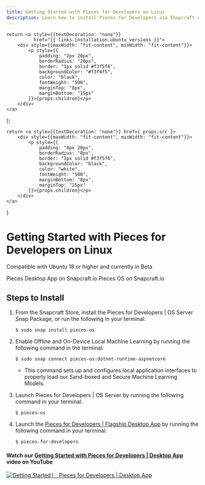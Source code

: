 ```yaml
---
title: Getting Started with Pieces for Developers on Linux
description: Learn how to install Pieces for Developers via Snapcraft or by using Shell/Bash commands on your Linux distro.
---
```


    return <a style={{textDecoration: "none"}}
              href="{{ links.installation.ubuntu_versions }}">
        <div style={{maxWidth: "fit-content", minWidth: "fit-content"}}>
            <p style={{
                padding: "2px 20px",
                borderRadius: "20px",
                border: "1px solid #f3f5f6",
                backgroundColor: "#f3f4f5",
                color: "black",
                fontWeight: "500",
                marginTop: "8px",
                marginBottom: "15px"
            }}>{props.children}</p>
        </div>
    </a>
};

    return <a style={{textDecoration: "none"}} href={ props.src }>
        <div style={{maxWidth: "fit-content", minWidth: "fit-content"}}>
            <p style={{
                padding: "8px 20px",
                borderRadius: "8px",
                border: "1px solid #f3f5f6",
                backgroundColor: "black",
                color: "white",
                fontWeight: "500",
                marginBottom: "8px",
                marginTop: "25px"
            }}>{props.children}</p>
        </div>
    </a>
}

<link rel="canonical" href="https://docs.pieces.app/installation-getting-started/linux" />

# Getting Started with Pieces for Developers on Linux
<ReleasePill>Compatible with Ubuntu 18 or higher and currently in Beta</ReleasePill>

<InstallButton src="https://snapcraft.io/pieces-for-developers">Pieces Desktop App on Snapcraft.io</InstallButton>
<InstallButton src="https://snapcraft.io/pieces-os">Pieces OS on Snapcraft.io</InstallButton>

## Steps to Install

1. From the Snapcraft Store, install the Pieces for Developers | OS Server Snap Package, or run the following in your terminal:
    ```shell
    $ sudo snap install pieces-os
    ```

2. Enable Offline and On-Device Local Machine Learning by running the following command in the terminal:
    ```shell
    $ sudo snap connect pieces-os:dotnet-runtime-aspnetcore
    ```

    - This command sets up and configures local application interfaces to properly load our Sand-boxed and Secure Machine Learning Models.

3. Launch Pieces for Developers | OS Server by running the following command in your terminal:
    ```shell
    $ pieces-os
    ```

4. Launch the <a href="{{ links.website.home }}">Pieces for Developers | Flagship Desktop App</a> by running the following command in your terminal:
    ```shell
    $ pieces-for-developers
    ```

#### Watch our <a href="{{ links.videos.getting_started_desktop }}">Getting Started with Pieces for Developers | Desktop App</a> video on YouTube

[![Getting Started ⎸ Pieces for Developers | Desktop App](https://storage.googleapis.com/pieces_static_resources/pfd_wiki/MEET_PIECES.png)](https://youtu.be/bczfW9wk8Bo)
